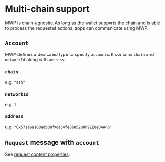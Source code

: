 # Multi-chain support

MWP is chain-agnostic. 
As long as the wallet supports the chain and is able to process the requested actions, apps can communicate using MWP.

## `Account`

MWP defines a dedicated type to specify `account`s.
It contains `chain` and `networkId` along with `address`.

### `chain`
e.g. `"eth"`

### `networkId`
e.g. `1`

### `address`
e.g. `"0x571a6a108adb08f9ca54fe8605280F9EE0eD4AF6"`

## `Request` message with `account`

See [request content properties](messages-request.mdx).

